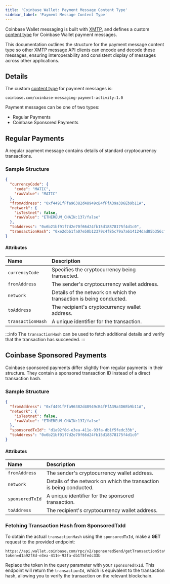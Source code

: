 ```yaml
---
title: 'Coinbase Wallet: Payment Message Content Type'
sidebar_label: 'Payment Message Content Type'
---
```


Coinbase Wallet messaging is built with [XMTP](https://xmtp.org/), and defines a custom [content type](https://xmtp.org/docs/content-types/introduction) for Coinbase Wallet payment messages.

This documentation outlines the structure for the payment message content type so other XMTP message API clients can encode and decode these messages, ensuring interoperability and consistent display of messages across other applications.

## Details

The custom [content type](https://xmtp.org/docs/content-types/introduction) for payment messages is:

`coinbase.com/coinbase-messaging-payment-activity:1.0`

Payment messages can be one of two types:

- Regular Payments
- Coinbase Sponsored Payments

## Regular Payments

A regular payment message contains details of standard cryptocurrency transactions.

### Sample Structure

```json
{
  "currencyCode": {
    "code": "MATIC",
    "rawValue": "MATIC"
  },
  "fromAddress": "0xf4491fFfa96382d48949cB4fFfA39a3D6Eb9b11A",
  "network": {
    "isTestnet": false,
    "rawValue": "ETHEREUM_CHAIN:137/false"
  },
  "toAddress": "0x6b21bf91f7d2e70f66d24fb15d18878175f4d1c0",
  "transactionHash": "0xe2dbb1fa07e50b12379c4f85c79a7a614124dad85b356cfb36fecba378f781b5"
}
```

#### Attributes

| Name              | Description                                                         |
| :---------------- | :------------------------------------------------------------------ |
| `currencyCode`    | Specifies the cryptocurrency being transacted.                      |
| `fromAddress`     | The sender's cryptocurrency wallet address.                         |
| `network`         | Details of the network on which the transaction is being conducted. |
| `toAddress`       | The recipient's cryptocurrency wallet address.                      |
| `transactionHash` | A unique identifier for the transaction.                            |

:::info
The `transactionHash` can be used to fetch additional details and verify that the transaction has succeeded.
:::

## Coinbase Sponsored Payments

Coinbase sponsored payments differ slightly from regular payments in their structure. They contain a sponsored transaction ID instead of a direct transaction hash.

### Sample Structure

```json
{
  "fromAddress": "0xf4491fFfa96382d48949cB4fFfA39a3D6Eb9b11A",
  "network": {
    "isTestnet": false,
    "rawValue": "ETHEREUM_CHAIN:137/false"
  },
  "sponsoredTxId": "d1a92f8d-e3ea-411e-93fa-db1f5fedc33b",
  "toAddress": "0x6b21bf91f7d2e70f66d24fb15d18878175f4d1c0"
}
```

#### Attributes

| Name            | Description                                                         |
| :-------------- | :------------------------------------------------------------------ |
| `fromAddress`   | The sender's cryptocurrency wallet address.                         |
| `network`       | Details of the network on which the transaction is being conducted. |
| `sponsoredTxId` | A unique identifier for the sponsored transaction.                  |
| `toAddress`     | The recipient's cryptocurrency wallet address.                      |

### Fetching Transaction Hash from SponsoredTxId

To obtain the actual `transactionHash` using the `sponsoredTxId`, make a **GET** request to the provided endpoint:

```
https://api.wallet.coinbase.com/rpc/v2/sponsoredSend/getTransactionStatus?token=d1a92f8d-e3ea-411e-93fa-db1f5fedc33b
```

Replace the token in the query parameter with your `sponsoredTxId`. This endpoint will return the `transactionId`, which is equivalent to the transaction hash, allowing you to verify the transaction on the relevant blockchain.


